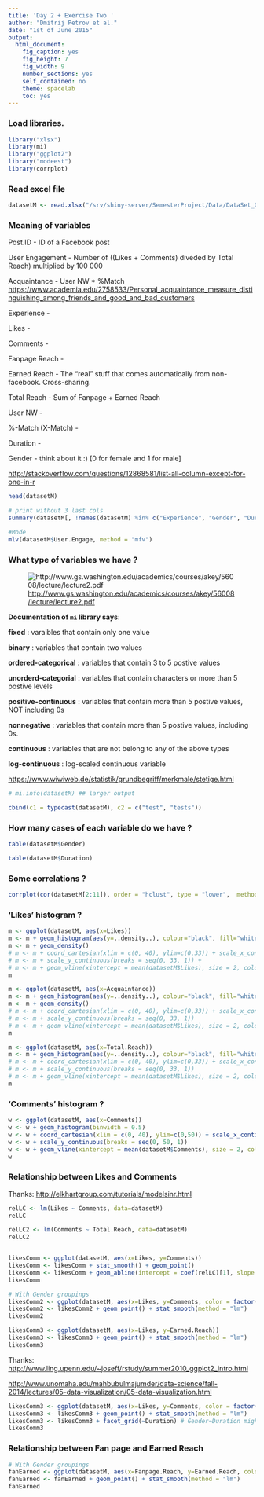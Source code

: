 ```yaml
---
title: 'Day 2 + Exercise Two '
author: "Dmitrij Petrov et al."
date: "1st of June 2015"
output:
  html_document:
    fig_caption: yes
    fig_height: 7
    fig_width: 9
    number_sections: yes
    self_contained: no
    theme: spacelab
    toc: yes
---
```



### Load libraries.

```r

library("xlsx")
library(mi)
library("ggplot2")
library("modeest")
library(corrplot)
```

### Read excel file

```r
datasetM <- read.xlsx("/srv/shiny-server/SemesterProject/Data/DataSet_01.xlsx", sheetIndex = 1, endRow=277)

```

### Meaning of variables

Post.ID - ID of a Facebook post

User Engagement - Number of ((Likes + Comments) diveded by Total Reach) multiplied by 100 000

Acquaintance - User NW *	%Match
 <https://www.academia.edu/2758533/Personal_acquaintance_measure_distinguishing_among_friends_and_good_and_bad_customers>
 
Experience - 

Likes -

Comments -

Fanpage Reach -

Earned Reach - The "real" stuff that comes automatically from non-facebook. Cross-sharing. 

Total Reach - Sum of Fanpage + Earned Reach

User NW - 

%-Match (X-Match) - 

Duration - 

Gender - think about it :) [0 for female and 1 for male]


<http://stackoverflow.com/questions/12868581/list-all-column-except-for-one-in-r>

```r
head(datasetM)

# print without 3 last cols
summary(datasetM[, !names(datasetM) %in% c("Experience", "Gender", "Duration")])
```

```r
#Mode
mlv(datasetM$User.Engage, method = "mfv")
```


### What type of variables we have ?

![<http://www.gs.washington.edu/academics/courses/akey/56008/lecture/lecture2.pdf>](pictures/typesofData.png)

**Documentation of `mi` library says**:

**fixed** : varaibles that contain only one value

**binary** :  	variables that contain two values

**ordered-categorical** : variables that contain 3 to 5 postive values

**unorderd-categorial** : variables that contain characters or more than 5 postive levels

**positive-continuous** : variables that contain more than 5 postive values, NOT including 0s

**nonnegative** :  	variables that contain more than 5 postive values, including 0s.

**continuous** : 	variables that are not belong to any of the above types

**log-continuous** : 	log-scaled continuous variable

<https://www.wiwiweb.de/statistik/grundbegriff/merkmale/stetige.html>

```r
# mi.info(datasetM) ## larger output

cbind(c1 = typecast(datasetM), c2 = c("test", "tests"))

```



### How many cases of each variable do we have ? 

```r
table(datasetM$Gender)

table(datasetM$Duration)
```

### Some correlations ?

```r
corrplot(cor(datasetM[2:11]), order = "hclust", type = "lower",  method = "number")
```


### 'Likes' histogram ?

```r
m <- ggplot(datasetM, aes(x=Likes))
m <- m + geom_histogram(aes(y=..density..), colour="black", fill="white")
m <- m + geom_density()
# m <- m + coord_cartesian(xlim = c(0, 40), ylim=c(0,33)) + scale_x_continuous(breaks = seq(0, 40, 1)) 
# m <- m + scale_y_continuous(breaks = seq(0, 33, 1)) +
# m <- m + geom_vline(xintercept = mean(datasetM$Likes), size = 2, colour = "red")
m
```


```r
m <- ggplot(datasetM, aes(x=Acquaintance))
m <- m + geom_histogram(aes(y=..density..), colour="black", fill="white")
m <- m + geom_density()
# m <- m + coord_cartesian(xlim = c(0, 40), ylim=c(0,33)) + scale_x_continuous(breaks = seq(0, 40, 1)) 
# m <- m + scale_y_continuous(breaks = seq(0, 33, 1))
# m <- m + geom_vline(xintercept = mean(datasetM$Likes), size = 2, colour = "red")
m
```

```r
m <- ggplot(datasetM, aes(x=Total.Reach))
m <- m + geom_histogram(aes(y=..density..), colour="black", fill="white") + geom_density()
# m <- m + coord_cartesian(xlim = c(0, 40), ylim=c(0,33)) + scale_x_continuous(breaks = seq(0, 40, 1)) 
# m <- m + scale_y_continuous(breaks = seq(0, 33, 1))
# m <- m + geom_vline(xintercept = mean(datasetM$Likes), size = 2, colour = "red")
m
```


### 'Comments' histogram ?

```r
w <- ggplot(datasetM, aes(x=Comments))
w <- w + geom_histogram(binwidth = 0.5)
w <- w + coord_cartesian(xlim = c(0, 40), ylim=c(0,50)) + scale_x_continuous(breaks = seq(0, 40, 1))
w <- w + scale_y_continuous(breaks = seq(0, 50, 1))
w <- w + geom_vline(xintercept = mean(datasetM$Comments), size = 2, colour = "red")
w
```

### Relationship between Likes and Comments

Thanks: <http://elkhartgroup.com/tutorials/modelsinr.html>

```r
relLC <- lm(Likes ~ Comments, data=datasetM)
relLC

relLC2 <- lm(Comments ~ Total.Reach, data=datasetM)
relLC2


likesComm <- ggplot(datasetM, aes(x=Likes, y=Comments))
likesComm <- likesComm + stat_smooth() + geom_point()
likesComm <- likesComm + geom_abline(intercept = coef(relLC)[1], slope = coef(relLC)[2])
likesComm

# With Gender groupings
likesComm2 <- ggplot(datasetM, aes(x=Likes, y=Comments, color = factor(Gender)))
likesComm2 <- likesComm2 + geom_point() + stat_smooth(method = "lm")
likesComm2

likesComm3 <- ggplot(datasetM, aes(x=Likes, y=Earned.Reach))
likesComm3 <- likesComm3 + geom_point() + stat_smooth(method = "lm")
likesComm3

```

Thanks: <http://www.ling.upenn.edu/~joseff/rstudy/summer2010_ggplot2_intro.html>

<http://www.unomaha.edu/mahbubulmajumder/data-science/fall-2014/lectures/05-data-visualization/05-data-visualization.html>

```r
likesComm3 <- ggplot(datasetM, aes(x=Likes, y=Comments, color = factor(Gender)))
likesComm3 <- likesComm3 + geom_point() + stat_smooth(method = "lm")
likesComm3 <- likesComm3 + facet_grid(~Duration) # Gender~Duration might be better too
likesComm3
```

### Relationship between Fan page and Earned Reach


```r
# With Gender groupings
fanEarned <- ggplot(datasetM, aes(x=Fanpage.Reach, y=Earned.Reach, color = factor(Gender)))
fanEarned <- fanEarned + geom_point() + stat_smooth(method = "lm")
fanEarned
```















